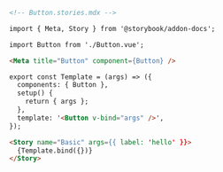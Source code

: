 ```md
<!-- Button.stories.mdx -->

import { Meta, Story } from '@storybook/addon-docs';

import Button from './Button.vue';

<Meta title="Button" component={Button} />

export const Template = (args) => ({
  components: { Button },
  setup() {
    return { args };
  },
  template: '<Button v-bind="args" />',
});

<Story name="Basic" args={{ label: 'hello' }}>
  {Template.bind({})}
</Story>
```